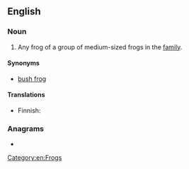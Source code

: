 ==English==
{{wikipedia|Hyperoliidae}}

===Noun===
{{en-noun}}

# Any frog of a group of medium-sized frogs in the ''{{taxlink|Hyperoliidae|family|noshow=1|ver=161011}}'' [[family]].

====Synonyms====
* [[bush frog]]

====Translations====
{{trans-top|frog of the family Hyperoliidae}}
* Finnish: {{t|fi|ruokosammakko}}
{{trans-mid}}
{{trans-bottom}}

===Anagrams===
* {{anagrams|en|defoggers}}

[[Category:en:Frogs]]